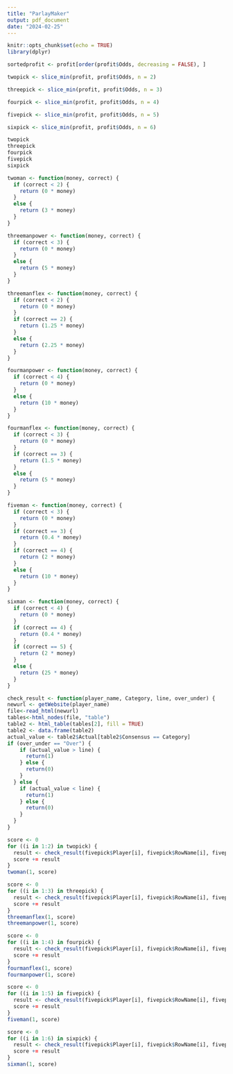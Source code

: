 ```yaml
---
title: "ParlayMaker"
output: pdf_document
date: "2024-02-25"
---
```


```r
knitr::opts_chunk$set(echo = TRUE)
library(dplyr)
```

```r
sortedprofit <- profit[order(profit$Odds, decreasing = FALSE), ]

twopick <- slice_min(profit, profit$Odds, n = 2)

threepick <- slice_min(profit, profit$Odds, n = 3)

fourpick <- slice_min(profit, profit$Odds, n = 4)

fivepick <- slice_min(profit, profit$Odds, n = 5)

sixpick <- slice_min(profit, profit$Odds, n = 6)

twopick
threepick
fourpick
fivepick
sixpick
```

```r
twoman <- function(money, correct) {
  if (correct < 2) {
    return (0 * money)
  }
  else {
    return (3 * money)
  }
}

threemanpower <- function(money, correct) {
  if (correct < 3) {
    return (0 * money)
  }
  else {
    return (5 * money)
  }
}

threemanflex <- function(money, correct) {
  if (correct < 2) {
    return (0 * money)
  }
  if (correct == 2) {
    return (1.25 * money)
  }
  else {
    return (2.25 * money)
  }
}

fourmanpower <- function(money, correct) {
  if (correct < 4) {
    return (0 * money)
  }
  else {
    return (10 * money)
  }
}

fourmanflex <- function(money, correct) {
  if (correct < 3) {
    return (0 * money)
  }
  if (correct == 3) {
    return (1.5 * money)
  }
  else {
    return (5 * money)
  }
}

fiveman <- function(money, correct) {
  if (correct < 3) {
    return (0 * money)
  }
  if (correct == 3) {
    return (0.4 * money)
  }
  if (correct == 4) {
    return (2 * money)
  }
  else {
    return (10 * money)
  }
}

sixman <- function(money, correct) {
  if (correct < 4) {
    return (0 * money)
  }
  if (correct == 4) {
    return (0.4 * money)
  }
  if (correct == 5) {
    return (2 * money)
  }
  else {
    return (25 * money)
  }
}
```

```r
check_result <- function(player_name, Category, line, over_under) {
newurl <- getWebsite(player_name)
file<-read_html(newurl)
tables<-html_nodes(file, "table")
table2 <- html_table(tables[2], fill = TRUE)
table2 <- data.frame(table2)
actual_value <- table2$Actual[table2$Consensus == Category]
if (over_under == "Over") {
    if (actual_value > line) {
      return(1)
    } else {
      return(0)
    }
  } else {
    if (actual_value < line) {
      return(1)
    } else {
      return(0)
    }
  }
}
```


```r
score <- 0
for ((i in 1:2) in twopick) {
  result <- check_result(fivepick$Player[i], fivepick$RowName[i], fivepick$Line[i], fivepick$Over_Under[i])
  score += result
}
twoman(1, score)
```

```r
score <- 0
for ((i in 1:3) in threepick) {
  result <- check_result(fivepick$Player[i], fivepick$RowName[i], fivepick$Line[i], fivepick$Over_Under[i])
  score += result
}
threemanflex(1, score)
threemanpower(1, score)
```

```r
score <- 0
for ((i in 1:4) in fourpick) {
  result <- check_result(fivepick$Player[i], fivepick$RowName[i], fivepick$Line[i], fivepick$Over_Under[i])
  score += result
}
fourmanflex(1, score)
fourmanpower(1, score)
```

```r
score <- 0
for ((i in 1:5) in fivepick) {
  result <- check_result(fivepick$Player[i], fivepick$RowName[i], fivepick$Line[i], fivepick$Over_Under[i])
  score += result
}
fiveman(1, score)
```

```r
score <- 0
for ((i in 1:6) in sixpick) {
  result <- check_result(fivepick$Player[i], fivepick$RowName[i], fivepick$Line[i], fivepick$Over_Under[i])
  score += result
}
sixman(1, score)
```



